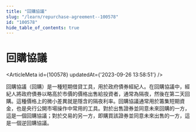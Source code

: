 ```yaml
---
title: "回購協議"
slug: "/learn/repurchase-agreement--100578"
id: "100578"
hide_table_of_contents: true
---
```



# 回購協議

<ArticleMeta id={100578} updatedAt={'2023-09-26 13:58:51'} />
<div className='border-solid border-b border-t-0 my-4 border-[var(--ifm-color-gray-300)]' />

回購協議（回購）是一種短期借貸工具，用於政府債券經紀人。在回購協議中，經紀人將政府債券以略高於市價的價格出售給投資者，通常為隔夜，然後在第二天回購。這種價格上的微小差異就是隱含的隔夜利率。回購協議通常用於籌集短期資金，也是央行公開市場操作中常用的工具。對於出售證券並同意未來回購的一方，這是一個回購協議；對於交易的另一方，即購買該證券並同意未來出售的一方，這是一個逆回購協議。
